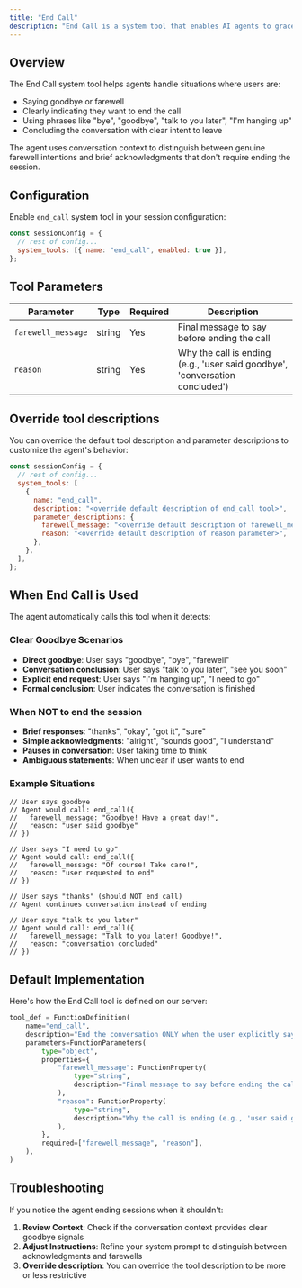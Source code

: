 ```yaml
---
title: "End Call"
description: "End Call is a system tool that enables AI agents to gracefully terminate voice conversations when users explicitly indicate they want to end the call."
---
```


## Overview

The End Call system tool helps agents handle situations where users are:

- Saying goodbye or farewell
- Clearly indicating they want to end the call
- Using phrases like "bye", "goodbye", "talk to you later", "I'm hanging up"
- Concluding the conversation with clear intent to leave

The agent uses conversation context to distinguish between genuine farewell intentions and brief acknowledgments that don't require ending the session.

## Configuration

Enable `end_call` system tool in your session configuration:

```javascript
const sessionConfig = {
  // rest of config...
  system_tools: [{ name: "end_call", enabled: true }],
};
```

## Tool Parameters

| Parameter          | Type   | Required | Description                                                                  |
| ------------------ | ------ | -------- | ---------------------------------------------------------------------------- |
| `farewell_message` | string | Yes      | Final message to say before ending the call                                  |
| `reason`           | string | Yes      | Why the call is ending (e.g., 'user said goodbye', 'conversation concluded') |

## Override tool descriptions

You can override the default tool description and parameter descriptions to customize the agent's behavior:

```javascript
const sessionConfig = {
  // rest of config...
  system_tools: [
    {
      name: "end_call",
      description: "<override default description of end_call tool>",
      parameter_descriptions: {
        farewell_message: "<override default description of farewell_message parameter>",
        reason: "<override default description of reason parameter>",
      },
    },
  ],
};
```

## When End Call is Used

The agent automatically calls this tool when it detects:

### Clear Goodbye Scenarios

- **Direct goodbye**: User says "goodbye", "bye", "farewell"
- **Conversation conclusion**: User says "talk to you later", "see you soon"
- **Explicit end request**: User says "I'm hanging up", "I need to go"
- **Formal conclusion**: User indicates the conversation is finished

### When NOT to end the session

- **Brief responses**: "thanks", "okay", "got it", "sure"
- **Simple acknowledgments**: "alright", "sounds good", "I understand"
- **Pauses in conversation**: User taking time to think
- **Ambiguous statements**: When unclear if user wants to end

### Example Situations

```
// User says goodbye
// Agent would call: end_call({
//   farewell_message: "Goodbye! Have a great day!",
//   reason: "user said goodbye"
// })

// User says "I need to go"
// Agent would call: end_call({
//   farewell_message: "Of course! Take care!",
//   reason: "user requested to end"
// })

// User says "thanks" (should NOT end call)
// Agent continues conversation instead of ending

// User says "talk to you later"
// Agent would call: end_call({
//   farewell_message: "Talk to you later! Goodbye!",
//   reason: "conversation concluded"
// })
```

## Default Implementation

Here's how the End Call tool is defined on our server:

```python
tool_def = FunctionDefinition(
    name="end_call",
    description="End the conversation ONLY when the user explicitly says goodbye, farewell, or clearly indicates they want to end the call (e.g., 'bye', 'goodbye', 'talk to you later', 'I'm hanging up'). Do NOT end the call for brief responses like 'thanks', 'okay', 'got it', or simple acknowledgments - just return to listening mode instead.",
    parameters=FunctionParameters(
        type="object",
        properties={
            "farewell_message": FunctionProperty(
                type="string",
                description="Final message to say before ending the call",
            ),
            "reason": FunctionProperty(
                type="string",
                description="Why the call is ending (e.g., 'user said goodbye', 'conversation concluded', 'user requested to end')",
            ),
        },
        required=["farewell_message", "reason"],
    ),
)
```

## Troubleshooting

If you notice the agent ending sessions when it shouldn't:

1. **Review Context**: Check if the conversation context provides clear goodbye signals
2. **Adjust Instructions**: Refine your system prompt to distinguish between acknowledgments and farewells
3. **Override description**: You can override the tool description to be more or less restrictive
